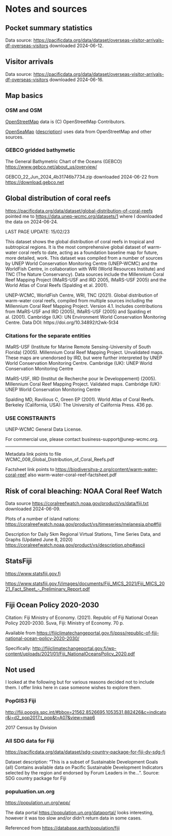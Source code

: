 # Notes and sources


## Pocket summary statistics

Data source: <https://pacificdata.org/data/dataset/overseas-visitor-arrivals-df-overseas-visitors> downloaded 2024-06-12.


## Visitor arrivals

Data source: <https://pacificdata.org/data/dataset/overseas-visitor-arrivals-df-overseas-visitors> downloaded 2024-06-16.


## Map basics

### OSM and OSM

[OpenStreetMap](https://www.openstreetmap.org/) data is (C) OpenStreetMap Contributors.

[OpenSeaMap](https://map.openseamap.org) ([description](https://map.openseamap.org/legend.php?lang=en&page=help-website)) uses data from OpenStreetMap and other sources.


### GEBCO gridded bathymetic

The General Bathymetric Chart of the Oceans (GEBCO) <https://www.gebco.net/about_us/overview/>

GEBCO_22_Jun_2024_4b31746b7734.zip downloaded 2024-06-22 from <https://download.gebco.net>


## Global distribution of coral reefs

<https://pacificdata.org/data/dataset/global-distribution-of-coral-reefs> pointed me to <https://data.unep-wcmc.org/datasets/1> where I downloaded the data on 2024-06-24.

LAST PAGE UPDATE: 15/02/23

This dataset shows the global distribution of coral reefs in tropical and subtropical regions. It is the most comprehensive global dataset of warm-water coral reefs to date, acting as a foundation baseline map for future, more detailed, work. This dataset was compiled from a number of sources by UNEP World Conservation Monitoring Centre (UNEP-WCMC) and the WorldFish Centre, in collaboration with WRI (World Resources Institute) and TNC (The Nature Conservancy). Data sources include the Millennium Coral Reef Mapping Project (IMaRS-USF and IRD 2005, IMaRS-USF 2005) and the World Atlas of Coral Reefs (Spalding et al. 2001).

UNEP-WCMC, WorldFish Centre, WRI, TNC (2021). Global distribution of warm-water coral reefs, compiled from multiple sources including the Millennium Coral Reef Mapping Project. Version 4.1. Includes contributions from IMaRS-USF and IRD (2005), IMaRS-USF (2005) and Spalding et al. (2001). Cambridge (UK): UN Environment World Conservation Monitoring Centre. Data DOI: https://doi.org/10.34892/t2wk-5t34

### Citations for the separate entities

IMaRS-USF (Institute for Marine Remote Sensing-University of South Florida) (2005). Millennium Coral Reef Mapping Project. Unvalidated maps. These maps are unendorsed by IRD, but were further interpreted by UNEP World Conservation Monitoring Centre. Cambridge (UK): UNEP World Conservation Monitoring Centre

IMaRS-USF, IRD (Institut de Recherche pour le Developpement) (2005). Millennium Coral Reef Mapping Project. Validated maps. Cambridge (UK): UNEP World Conservation Monitoring Centre

Spalding MD, Ravilious C, Green EP (2001). World Atlas of Coral Reefs. Berkeley (California, USA): The University of California Press. 436 pp.

### USE CONSTRAINTS

UNEP-WCMC General Data License.

For commercial use, please contact business-support@unep-wcmc.org.

----

Metadata link points to file WCMC_008_Global_Distribution_of_Coral_Reefs.pdf

Factsheet link points to <https://biodiversitya-z.org/content/warm-water-coral-reef> also warm-water-coral-reef-factsheet.pdf


## Risk of coral bleaching: NOAA Coral Reef Watch

Data source <https://coralreefwatch.noaa.gov/product/vs/data/fiji.txt> downloaded 2024-06-09.

Plots of a number of island nations: <https://coralreefwatch.noaa.gov/product/vs/timeseries/melanesia.php#fiji>

Description for Daily 5km Regional Virtual Stations, Time Series Data, and Graphs (Updated June 8, 2020) <https://coralreefwatch.noaa.gov/product/vs/description.php#ascii>


## StatsFiji

<https://www.statsfiji.gov.fj>

<https://www.statsfiji.gov.fj/images/documents/Fiji_MICS_2021/Fiji_MICS_2021_Fact_Sheet_-_Preliminary_Report.pdf>


## Fiji Ocean Policy 2020-2030

Citation: Fiji Ministry of Economy. (2021). Republic of Fiji National Ocean Policy 2020-2030. Suva, Fiji: Ministry of Economy. 70 p.

Available from <https://fijiclimatechangeportal.gov.fj/ppss/republic-of-fiji-national-ocean-policy-2020-2030/>

Specifically: <http://fijiclimatechangeportal.gov.fj/wp-content/uploads/2021/01/Fiji_NationalOceansPolicy_2020.pdf>


## Not used

I looked at the following but for various reasons decided not to include them. I offer links here in case someone wishes to explore them.

### PopGIS3 Fiji

<http://fiji.popgis.spc.int/#bbox=21562,8526695,1053531,882426&c=indicator&i=d2_pop2017.t_pop&t=A07&view=map6>

2017 Census by Division

### All SDG data for Fiji

<https://pacificdata.org/data/dataset/sdg-country-package-for-fiji-dv-sdg-fj>

Dataset description: "This is a subset of Sustainable Development Goals (all) Contains available data on Pacific Sustainable Development Indicators selected by the region and endorsed by Forum Leaders in the...". Source: SDG country package for Fiji

### populuation.un.org

<https://population.un.org/wpp/>

The data portal <https://population.un.org/dataportal/> looks interesting, however it was too slow and/or didn't return data in some cases.

Referenced from <https://database.earth/population/fiji>

<br>
